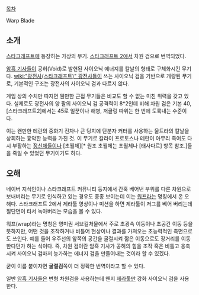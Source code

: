 
[[목차]]

Warp Blade

== 소개 ==
[[스타크래프트]]에 등장하는 가상의 무기. [[스타크래프트 2]]에서 차원 검으로 번역되었다.

[[암흑 기사]]들이 공허(Void)로 발현된 사이오닉 에너지를 칼날의 형태로 구체화시킨 무기다. [[wiki:"광전사(스타크래프트)" 광전사]]들이 쓰는 사이오닉 검을 기반으로 개량된 무기로, 기본적인 구조는 광전사의 사이오닉 검과 다르지 않다.

게임 상의 수치만 따지면 웬만한 근접 무기들은 비교도 할 수 없는 미친 위력을 갖고 있다. 실제로도 광전사의 양 팔의 사이오닉 검 공격력이 8*2인데 비해 차원 검은 기본 40, [스타크래프트2]에서는 45로 일꾼이나 해병, 저글링 따위는 한 번에 도륙내는 수준이다.

이는 왠만한 테란의 중화기 전차나 큰 덩치에 단분자 커터를 사용하는 울트라의 칼날을 상회하는 흉악한 능력을 가진 것. 이 무기로 칼라이 프로토스나 테란이 아무리 죽여도 다시 부활하는 [[정신체]]들이나 [초월체][* 원조 초월체는 초월체나 [태사다르] 항목 참조.]들을 죽일 수 있었던 무기이기도 하다.

== 오해 ==
네이버 지식인이나 스타크래프트 커뮤니티 등지에서 간혹 베어낸 부위를 다른 차원으로 보내버리는 무기로 인식하고 있는 경우도 종종 보이는데 이는 [[워프]]라는 명칭에서 온 오해다. 스타크래프트 2에서 제라툴 영상이나 미션을 하면 제라툴이 저그를 베어 버리는데 절단면이 타서 녹아버리는 모습을 볼 수 있다.

워프(wrap)라는 명칭은 영미권 서브컬처물에서 주로 초광속 이동이나 초공간 이동 등을 뜻하지만, 어떤 것을 조작하거나 비틀어 현상이나 결과를 가져오는 초능력적인 측면으로도 쓰인다. 예를 들어 우주선의 앞쪽의 공간을 굴절시켜 짧은 이동으로도 장거리를 이동한다던가 하는 식이다. 즉, 차원 검이란 암흑 기사가 공허의 힘을 조작 혹은 비틀고 응축시켜 사이오닉 검마저 능가하는 에너지 검을 만들어내는 것이라 할 수 있겠다.

굳이 이름 붙이자면 '''굴절검'''쪽이 더 정확한 번역이라고 할 수 있다.

일반 [[암흑 기사]]들은 변형 차원검을 사용하는데 왠지 [[제라툴]]만 강화 사이오닉 검을 사용한다.
